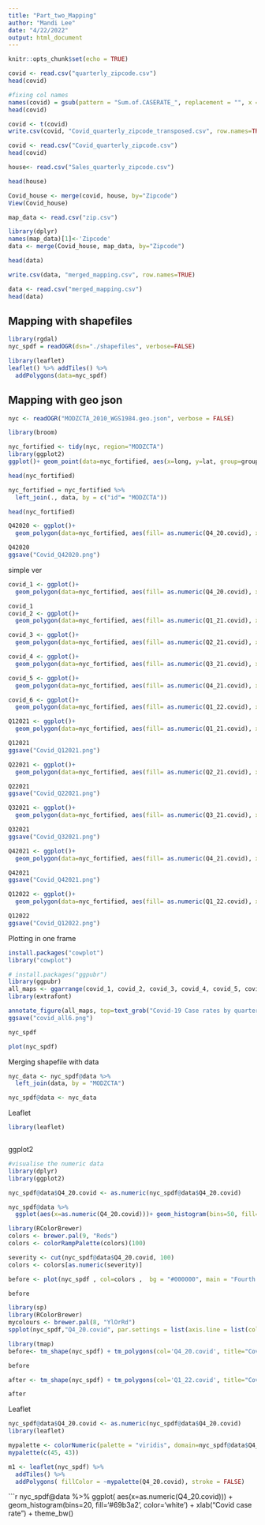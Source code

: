 ```yaml
---
title: "Part_two_Mapping"
author: "Mandi Lee"
date: "4/22/2022"
output: html_document
---
```


```r
knitr::opts_chunk$set(echo = TRUE)
```

```r

covid <- read.csv("quarterly_zipcode.csv")
head(covid)
```

```r
#fixing col names
names(covid) = gsub(pattern = "Sum.of.CASERATE_", replacement = "", x = names(covid))
head(covid)

```
```r
covid <- t(covid)
write.csv(covid, "Covid_quarterly_zipcode_transposed.csv", row.names=TRUE)
```




```r
covid <- read.csv("Covid_quarterly_zipcode.csv")
head(covid)
```



```r
house<- read.csv("Sales_quarterly_zipcode.csv")
```


```r
head(house)
```

```r
Covid_house <- merge(covid, house, by="Zipcode")
View(Covid_house)
```
```r
map_data <- read.csv("zip.csv")
```


```r
library(dplyr)
names(map_data)[1]<-'Zipcode'
data <- merge(Covid_house, map_data, by="Zipcode")

head(data)

```
```r
write.csv(data, "merged_mapping.csv", row.names=TRUE)
```

```r
data <- read.csv("merged_mapping.csv")
head(data)
```


## Mapping with shapefiles

```r

library(rgdal)
nyc_spdf = readOGR(dsn="./shapefiles", verbose=FALSE)

```



```r
library(leaflet)
leaflet() %>% addTiles() %>% 
  addPolygons(data=nyc_spdf)
```
## Mapping with geo json
```r
nyc <- readOGR("MODZCTA_2010_WGS1984.geo.json", verbose = FALSE)
```


```r
library(broom)

nyc_fortified <- tidy(nyc, region="MODZCTA")
library(ggplot2)
ggplot()+ geom_point(data=nyc_fortified, aes(x=long, y=lat, group=group), fill="white", color="grey")+ theme_void() + coord_map()

```
```r
head(nyc_fortified)

nyc_fortified = nyc_fortified %>% 
  left_join(., data, by = c("id"= "MODZCTA"))


```
```r
head(nyc_fortified)
```


```r

Q42020 <- ggplot()+ 
  geom_polygon(data=nyc_fortified, aes(fill= as.numeric(Q4_20.covid), x=long, y=lat, group=group)) + theme_void() + coord_map() + labs(title="Covid-19 in NYC", subtitle="Sum of case rates in 4th quarter (2020)", caption="Data: NYC Open Data | QMSS-G5063-2022 Kum Hyun Lee") +scale_fill_distiller(name="Covid-19 case rates", palette = "Spectral") + theme(legend.key.size = unit(0.4, "cm"), legend.key.width= unit(0.1, 'cm'), legend.text = element_text(size=6, family="mono", colour="#D2B48C"),title =element_text(size=10, face='bold',family="mono", colour="#D2B48C"),plot.title = element_text(hjust = 0.5, colour="#D2B48C"))

Q42020
ggsave("Covid_Q42020.png")
```
simple ver
```r
covid_1 <- ggplot()+ 
  geom_polygon(data=nyc_fortified, aes(fill= as.numeric(Q4_20.covid), x=long, y=lat, group=group)) + theme_void() + coord_map() + labs(title="2020 Q4") + theme(legend.title=element_blank()) +scale_fill_distiller(name="Covid Cases", palette = "Spectral") + theme(legend.key.size = unit(0.4, "cm"), legend.key.width= unit(0.1, 'cm'), legend.text = element_text(size=6, colour="#D2B48C"), title =element_text(size=8, face='bold', family="mono", colour="#D2B48C"),plot.title = element_text(hjust = 0.5, colour="#D2B48C"))

covid_1
covid_2 <- ggplot()+ 
  geom_polygon(data=nyc_fortified, aes(fill= as.numeric(Q1_21.covid), x=long, y=lat, group=group)) + theme_void() + coord_map() + labs(title="2021 Q1") + theme(legend.title=element_blank()) +scale_fill_distiller(name="Covid Cases", palette = "Spectral") + theme(legend.key.size = unit(0.4, "cm"), legend.key.width= unit(0.1, 'cm'), legend.text = element_text(size=6, colour="#D2B48C"),title =element_text(size=8, face='bold',family="mono", colour="#D2B48C"),plot.title = element_text(hjust = 0.5, colour="#D2B48C"))

covid_3 <- ggplot()+ 
  geom_polygon(data=nyc_fortified, aes(fill= as.numeric(Q2_21.covid), x=long, y=lat, group=group)) + theme_void() + coord_map() + labs(title="2021 Q2") + theme(legend.title=element_blank()) +scale_fill_distiller(name="Covid Cases", palette = "Spectral") + theme(legend.key.size = unit(0.4, "cm"), legend.key.width= unit(0.1, 'cm'), legend.text = element_text(size=6, colour="#D2B48C"),title =element_text(size=8, face='bold',family="mono", colour="#D2B48C"),plot.title = element_text(hjust = 0.5, colour="#D2B48C"))

covid_4 <- ggplot()+ 
  geom_polygon(data=nyc_fortified, aes(fill= as.numeric(Q3_21.covid), x=long, y=lat, group=group)) + theme_void() + coord_map() + labs(title="2021 Q3") + theme(legend.title=element_blank()) +scale_fill_distiller(name="Covid Cases", palette = "Spectral") + theme(legend.key.size = unit(0.4, "cm"), legend.key.width= unit(0.1, 'cm'), legend.text = element_text(size=6, colour="#D2B48C"),title =element_text(size=8, face='bold',family="mono", colour="#D2B48C"),plot.title = element_text(hjust = 0.5, colour="#D2B48C"))

covid_5 <- ggplot()+ 
  geom_polygon(data=nyc_fortified, aes(fill= as.numeric(Q4_21.covid), x=long, y=lat, group=group)) + theme_void() + coord_map() + labs(title="2021 Q4") + theme(legend.title=element_blank()) +scale_fill_distiller(name="Covid Cases", palette = "Spectral") + theme(legend.key.size = unit(0.4, "cm"), legend.key.width= unit(0.1, 'cm'), legend.text = element_text(size=6, colour="#D2B48C"),title =element_text(size=8, face='bold',family="mono", colour="#D2B48C"),plot.title = element_text(hjust = 0.5, colour="#D2B48C"))

covid_6 <- ggplot()+ 
  geom_polygon(data=nyc_fortified, aes(fill= as.numeric(Q1_22.covid), x=long, y=lat, group=group)) + theme_void() + coord_map() + labs(title="2022 Q1") + theme(legend.title=element_blank()) +scale_fill_distiller(name="Covid Cases", palette = "Spectral") + theme(legend.key.size = unit(0.4, "cm"), legend.key.width= unit(0.1, 'cm'), legend.text = element_text(size=6, colour="#D2B48C"),title =element_text(size=8, face='bold',family="mono", colour="#D2B48C"),plot.title = element_text(hjust = 0.5, colour="#D2B48C"))
```


```r

Q12021 <- ggplot()+ 
  geom_polygon(data=nyc_fortified, aes(fill= as.numeric(Q1_21.covid), x=long, y=lat, group=group)) + theme_void() + coord_map() + labs(title="Covid-19 in NYC", subtitle="Sum of case rates in 1st quarter (2021)", caption="Data: NYC Open Data | QMSS-G5063-2022 Kum Hyun Lee") +scale_fill_distiller(name="Covid-19 case rates", palette = "Spectral") + theme(legend.key.size = unit(0.4, "cm"), legend.key.width= unit(0.1, 'cm'), legend.text = element_text(size=6, family="mono", colour="#D2B48C"),title =element_text(size=10, face='bold',family="mono", colour="#D2B48C"),plot.title = element_text(hjust = 0.5, colour="#D2B48C"))

Q12021
ggsave("Covid_Q12021.png")
```


```r
Q22021 <- ggplot()+ 
  geom_polygon(data=nyc_fortified, aes(fill= as.numeric(Q2_21.covid), x=long, y=lat, group=group)) + theme_void() + coord_map() + labs(title="Covid-19 in NYC", subtitle="Sum of case rates in 2nd quarter (2021)", caption="Data: NYC Open Data | QMSS-G5063-2022 Kum Hyun Lee" ) +scale_fill_distiller(name="Covid Cases", palette = "Spectral") +theme(legend.key.size = unit(0.4, "cm"), legend.key.width= unit(0.1, 'cm'), legend.text = element_text(size=6, family="mono", colour="#D2B48C"),title =element_text(size=10, face='bold',family="mono", colour="#D2B48C"),plot.title = element_text(hjust = 0.5, colour="#D2B48C"))

Q22021
ggsave("Covid_Q22021.png")
```

```r
Q32021 <- ggplot()+ 
  geom_polygon(data=nyc_fortified, aes(fill= as.numeric(Q3_21.covid), x=long, y=lat, group=group)) + theme_void() + coord_map() + labs(title="Covid-19 in NYC", subtitle="Sum of case rates in 3rd quarter (2021)", caption="Data: NYC Open Data | QMSS-G5063-2022 Kum Hyun Lee" ) +scale_fill_distiller(name="Covid Cases", palette = "Spectral") +theme(legend.key.size = unit(0.4, "cm"), legend.key.width= unit(0.1, 'cm'), legend.text = element_text(size=6, family="mono", colour="#D2B48C"),title =element_text(size=10, face='bold',family="mono", colour="#D2B48C"),plot.title = element_text(hjust = 0.5, colour="#D2B48C"))

Q32021
ggsave("Covid_Q32021.png")


```


```r
Q42021 <- ggplot()+ 
  geom_polygon(data=nyc_fortified, aes(fill= as.numeric(Q4_21.covid), x=long, y=lat, group=group)) + theme_void() + coord_map() + labs(title="Covid-19 in NYC", subtitle="Sum of case rates in 4th quarter (2021)", caption="Data: NYC Open Data | QMSS-G5063-2022 Kum Hyun Lee" ) +scale_fill_distiller(name="Covid Cases", palette = "Spectral") +theme(legend.key.size = unit(0.4, "cm"), legend.key.width= unit(0.1, 'cm'), legend.text = element_text(size=6, family="mono", colour="#D2B48C"),title =element_text(size=10, face='bold',family="mono", colour="#D2B48C"),plot.title = element_text(hjust = 0.5, colour="#D2B48C"))

Q42021
ggsave("Covid_Q42021.png")

```

```r
Q12022 <- ggplot()+ 
  geom_polygon(data=nyc_fortified, aes(fill= as.numeric(Q1_22.covid), x=long, y=lat, group=group)) + theme_void() + coord_map() + labs(title="Covid-19 in NYC", subtitle="Sum of case rates in 1st quarter (2022)", caption="Data: NYC Open Data | QMSS-G5063-2022 Kum Hyun Lee" ) +scale_fill_distiller(name="Covid Cases", palette = "Spectral") +theme(legend.key.size = unit(0.4, "cm"), legend.key.width= unit(0.1, 'cm'), legend.text = element_text(size=6, family="mono", colour="#D2B48C"),title =element_text(size=10, face='bold',family="mono", colour="#D2B48C"),plot.title = element_text(hjust = 0.5, colour="#D2B48C"))

Q12022
ggsave("Covid_Q12022.png")


```

Plotting in one frame 
```r
install.packages("cowplot")
library("cowplot")
```

```r
# install.packages("ggpubr")
library(ggpubr)
all_maps <- ggarrange(covid_1, covid_2, covid_3, covid_4, covid_5, covid_6,  ncol=3, nrow=2, common.legend = TRUE, legend="none")
library(extrafont)
```


```r
annotate_figure(all_maps, top=text_grob("Covid-19 Case rates by quarters (2020-2022)", face="bold", size=10, family="mono", color="tan"), bottom=text_grob("Data: NYC Open Data | QMSS-G5063 Kum Hyun Lee", size=6, family="mono", color="tan"))
ggsave("covid_all6.png")
```











```r
nyc_spdf
```



```r
plot(nyc_spdf)
```

Merging shapefile with data
```r

nyc_data <- nyc_spdf@data %>% 
  left_join(data, by = "MODZCTA")

nyc_spdf@data <- nyc_data


```




Leaflet
```r
library(leaflet)



```


ggplot2
```r
#visualise the numeric data
library(dplyr)
library(ggplot2)

nyc_spdf@data$Q4_20.covid <- as.numeric(nyc_spdf@data$Q4_20.covid)

nyc_spdf@data %>% 
  ggplot(aes(x=as.numeric(Q4_20.covid)))+ geom_histogram(bins=50, fill='#69b3a2', color='white')
```


```r
library(RColorBrewer)
colors <- brewer.pal(9, "Reds")
colors <- colorRampPalette(colors)(100)

severity <- cut(nyc_spdf@data$Q4_20.covid, 100)
colors <- colors[as.numeric(severity)]

before <- plot(nyc_spdf , col=colors ,  bg = "#000000", main = "Fourth Quarter 2020 Covid severity in NYC", cex = 0.5)

before
```
```r
library(sp)
library(RColorBrewer)
mycolours <- brewer.pal(8, "YlOrRd")
spplot(nyc_spdf,"Q4_20.covid", par.settings = list(axis.line = list(col ="transparent")), main = "Percentage case rates", cuts = 5, col ="transparent", col.regions = mycolours)
```



```r
library(tmap)
before<- tm_shape(nyc_spdf) + tm_polygons(col='Q4_20.covid', title="Covid cases in 2020 Q4", palette= "Spectral") + tm_scale_bar(position = c("right", "top")) + tm_style("classic")

before
```


```r
after <- tm_shape(nyc_spdf) + tm_polygons(col='Q1_22.covid', title="Covid cases in 2022 Q1", palette= "Spectral") + tm_scale_bar(position = c("right", "top")) + tm_style("classic")

after
```


Leaflet 

```r
nyc_spdf@data$Q4_20.covid <- as.numeric(nyc_spdf@data$Q4_20.covid)
library(leaflet)

mypalette <- colorNumeric(palette = "viridis", domain=nyc_spdf@data$Q4_20.covid, na.color="transparent")
mypalette(c(45, 43))

m1 <- leaflet(nyc_spdf) %>% 
  addTiles() %>% 
  addPolygons( fillColor = ~mypalette(Q4_20.covid), stroke = FALSE)

```
```r
nyc_spdf@data %>% 
  ggplot( aes(x=as.numeric(Q4_20.covid))) + 
    geom_histogram(bins=20, fill='#69b3a2', color='white') +
    xlab("Covid case rate") + 
    theme_bw()



